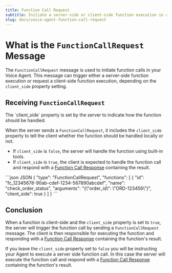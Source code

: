 ```yaml
---
title: Function Call Request
subtitle: Initiate a server-side or client-side function execution in a voice agent.
slug: docs/voice-agent-function-call-request
---
```


<Markdown src="../snippets/voice-agent.mdx" />

# What is the `FunctionCallRequest` Message

The `FunctionCallRequest` message is used to initiate function calls in your Voice Agent. This message can trigger either a server-side function execution or request a client-side function execution, depending on the `client_side` property setting.

## Receiving `FunctionCallRequest`

<Info>
  The `client_side` property is set by the server to indicate how the function should be handled.
</Info>

When the server sends a `FunctionCallRequest`, it includes the `client_side` property to tell the client whether the function should be handled locally or not.  
- If `client_side` is `false`, the server will handle the function using built-in tools.  
- If `client_side` is `true`, the client is expected to handle the function call and respond with a [Function Call Response](/docs/voice-agent-function-call-response) containing the result.

<CodeGroup>
  ```json JSON
  {
    "type": "FunctionCallRequest",
    "functions": [
      {
        "id": "fc_12345678-90ab-cdef-1234-567890abcdef",
        "name": "check_order_status",
        "arguments": "{\"order_id\": \"ORD-123456\"}",
        "client_side": true
      }
    ]
  }
  ```
</CodeGroup>

## Conclusion

When a function is client-side and the `client_side` property is set to `true`, the server will trigger the function call by sending a `FunctionCallRequest` message. The client is then responsible for executing the function and responding with a [Function Call Response](/docs/voice-agent-function-call-response) containing the function's result.

If you leave the `client_side` property set to `false` you will be instructing your Agent to execute a server side function call. In this case the server will execute the function call and respond with a [Function Call Response](/docs/voice-agent-function-call-response) containing the function's result.

